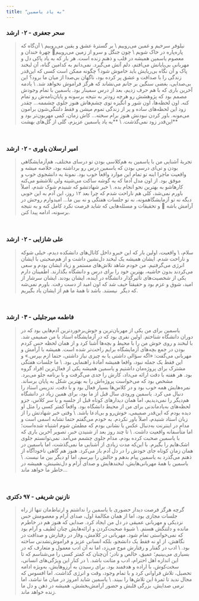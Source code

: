 ```yaml
---
title: "به یاد یاسمین"
---
```


###  سحر جعفری - ۰۲ ارشد

<blockquote>
<span style={{textAlign: "center"}}>
نیلوفر سرخیم و غمین می‌روییم
\
بر گسترهٔ عشق و یقین می‌روییم
\
آن‌گاه که پاره‌پاره در خاک شویم
\
چون جنگل و سرو از زمین می‌روییم🤍
</span>
    چهرۀ خندان و معصوم یاسمین همیشه در قلب و ذهنم زنده است. هر بار که به یاد پاکی دل و مهربانی بی‌پایانش می‌افتم، دلم
    آتش می‌گیرد. نمی‌دانم به کدامین گناه، آن لبخند پاک و آن نگاه بی‌ریایش باید خاموش شود؟ چگونه ممکن است کسی که این‌قدر
    زندگی را با صداقت و عشق پر کرده بود، ناگهان بی‌صدا از میان ما برود؟ این بی‌صدایی، بغضی سنگین بر جانم می‌نشاند که
    هرگز فراموش نخواهد شد.
    \
    یادمه آخرین باری که با هم حرف زدیم، بعد از درس سمینار بود. یاسمین با تمام وجودش مصمم بود که پژوهشش رو هرچه زودتر به
    نتیجه برسونه و پایان‌نامه‌ش رو تمام کنه. اون لحظه‌ها، اون شور و انگیزه توی چشم‌هاش هنوز جلوی چشممه… چقدر زود این
    لحظه‌های ساده و پر از زندگی تموم میشن و فقط دلتنگی‌شون برامون می‌مونه. باور کردن نبودنش هنوز برام سخته… کاش زمان،
    کمی مهربون‌تر بود و این‌قدر زود نمی‌گذشت.
    \
    **به یاد یاسمین عزیزم، گلی از گل‌های بهشت**
</blockquote>

<br/>

### امیر ارسلان یاوری - ۰۲ ارشد

<blockquote>
    تجربۀ آشنایی من با یاسمین به هم‌کلاسی بودن تو درسای مختلف، هم‌آزمایشگاهی بودن و تی‌ای درسی بودن که یاسمین درس رو برداشته بود، خلاصه میشه و واقعیت ماجرا اینه تو تمام این موارد واقعاً خوب بود. نمونۀ یه دانشجوی خوب و موفق بود. از اون مدل آدما که یه گوشه ساکت می‌شینه ولی تلاششو می‌کنه کارهاشو به بهترین نحو انجام بده.
\
    خبر شهادتشو که شنیدم شوک شدم، اصلاً باورم نمی‌شد، کلی هم ناراحت شدم که چرا بعد ۱۲ روز، این آدم به این خوبی دیگه نه تو آزمایشگاهمونه، نه تو جلسات هفتگی و نه بین ما… امیدوارم روحش در آرامش باشه 🖤 و تحقیقات و مسئله‌هایی که شاید فرصت نکرد کامل کنه و به نتیجه برسونه، ادامه پیدا کنن.
</blockquote>


<br/>

### علی شازایی - ۰۲ ارشد

<blockquote>
    سلام،
\
    واقعیت، اولین بار که این خبرو داخل کانال‌های دانشکده دیدم، خیلی شوکه و ناراحت شدم. ایشان همیشه یک لبخند دل‌نشین داشت و از هم‌صحبتی با ایشان انرژی می‌گرفتیم. من خودم شاهد تلاش‌های مستمر و زیاد ایشان بودم و سعی می‌کردند بدون حاشیه، بهترین خود را برای درس و دانشگاه بگذارند. اطمینان دارم یکی از شخصیت‌های تأثیرگذار دانشگاه در آینده، ایشان بودند. ایشان سرشار از امید، شوق و عزم بود‌ و حقیقتاً حیف شد که اون امید از دست رفت. باورم نمی‌شه که دیگر  نیستند. باشد تا همۀ ما هم از ایشان یاد بگیریم.
</blockquote>

<br/>

### فاطمه میرجلیلی - ۰۳ ارشد

<blockquote>
    یاسمین برای من یکی از مهربان‌ترین و خوش‌برخوردترین آدم‌هایی بود که در دوران دانشگاه شناختم. اولین نفری بود که در آزمایشگاه استاد با من صمیمی شد. با لبخند و روی خوش من را با محیط و بچه‌ها آشنا کرد و از همان لحظه حس کردم بودن در جمع بچه‌های آزمایشگاه برایم راحت‌تر شده است. همیشه با آرامش و مهربانی می‌گفت: «اگه سؤالی داشتی یا به چیزی نیاز داشتی، حتما ازم بپرس.» و این فقط یک جمله نبود، واقعا همیشه آمادۀ راهنمایی بود.
    \
    ما جلسات هفتگی مشترک برای پروژه‌مان داشتیم و یاسمین همیشه یکی از فعال‌ترین افراد گروه بود. هر هفته با دقت ارائه می‌داد، کارش را جدی می‌گرفت و با برنامه جلو می‌برد. مشخص بود که می‌خواست پروژه‌اش را به بهترین شکل به پایان برساند. نمره‌هایش همه خوب بود و در کلاس‌ها بسیار فعال بود و با دقت، تدریس استاد را دنبال می کرد.
    یاسمین ورودی سال قبل از ما بود، برای همین زیاد در دانشگاه هم‌دیگر را نمی‌دیدیم، اما همان دیدارهای کوتاه قبل از جلسه و یا سر کلاس، جزو لحظه‌های به‌یاد‌ماندنی برای من از محیط دانشگاه بود. واقعاً کمتر کسی را مثل او دیده بودم که این‌قدر صمیمی، خوش‌رو و بی‌ادعا باشد.
    \
    وقتی خبر شهادتش را از زبان استاد شنیدم، اصلاً باور نکردم. به خودم می‌گفتم حتما تشابه اسمی است و مدام در اینترنت به‌دنبال عکس یا نشانی بودم که مطمئن شوم اشتباه شده‌است؛ اما متأسفانه واقعیت داشت.
    \
    تا چند روز بعد از شنیدن خبر، تصویر آخرین باری که با یاسمین صحبت کرده بودم، مدام جلوی چشمم می‌آمد. نمی‌توانستم جلوی اشک‌هایم را بگیرم. با این‌که مدت زیادی از آشنایی ما نمی‌گذشت، اما یاسمین در همان زمان کوتاه جای خودش را در دل آدم باز می‌کرد. هنوز هم گاهی ناخودآگاه از ذهنم می‌گذرد به یاسمین پیام بدهم و حالش را بپرسم، اما او دیگر بین ما نیست.
    \
    یاسمین با همه‌ٔ مهربانی‌هایش، لبخندهایش و صدای آرام و دل‌نشینش، همیشه در خاطر ما خواهد ماند...
</blockquote>

<br/>

### نازنین شریفی - ۹۷ دکتری

<blockquote>
    گرچه هرگز فرصت دیدار حضوری با یاسمین را نداشتم و ارتباط‌مان تنها از راه جلسات مجازی بود، اما از همان مکالمۀ اول، صدای آرام و معصومش حس نزدیکی و مهربانی عمیقی در دل من ایجاد کرد. صدایی که هنوز هم در خاطرم مانده و دلتنگش هستم.
    \
    شیوۀ صحبت‌کردن و ارائه‌هایش چنان لطیف و آرام بود که نمی‌خواستی تمام شود. مهربانی در کلامش، وقار در رفتارش و صداقت در نگاهش، از او نه فقط یک دانشجو، بلکه انسانی عزیز و فراموش‌نشدنی ساخته بود.
    \
    ادب در گفتار و رفتارش موج می‌زد، اما نه آن ادب معمول و متعارف که در بسیاری می‌بینیم؛ عمیق، خالص و نادر؛ آن‌چنان که کمتر کسی را می‌شناسم که تا این اندازه اهل احترام، ادب و متانت باشد.
    \
    در کنار این ویژگی‌های انسانی، سخت‌کوش، با اراده و هدفمند بود. برای رسیدن به آرزوهایش، به‌ویژه ادامه تحصیل، تلاش فراوانی کرد و با تمام وجود، وقت و انرژی گذاشت. اما افسوس که مجال ندید تا ثمرهٔ این تلاش‌ها را ببیند.
    \
    یاسمین شاید امروز در میان ما نباشد، اما نرمی صدایش، بزرگی قلبش و حضور آرامش‌بخشش، همیشه در ذهن و دل ما زنده خواهد ماند.
</blockquote>